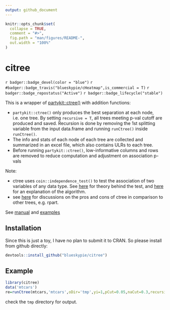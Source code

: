 ```yaml
---
output: github_document
---
```


<!-- README.md is generated from README.Rmd. Please edit that file -->

```r
knitr::opts_chunk$set(
  collapse = TRUE,
  comment = "#>",
  fig.path = "man/figures/README-",
  out.width = "100%"
)
```

# citree

`r badger::badge_devel(color = "blue")`
`r #badger::badge_travis("blueskypie/cHeatmap",is_commercial = T)`
`r badger::badge_repostatus("Active")`
`r badger::badge_lifecycle("stable")`

This is a wrapper of
[partykit::ctree()](https://rdrr.io/cran/partykit/man/ctree.html) with
addition functions:

-   `partykit::ctree()` only produces the best separation at each node,
    i.e. one tree. By setting `recursive = T`, all trees meeting p-val
    cutoff are produced and saved. Recursion is done by removing the 1st
    splitting variable from the input data.frame and running
    `runCtree()` inside `runCtree()`.
-   The info and stats of each node of each tree are collected and
    summarized in an excel file, which also contains ULRs to each tree.
-   Before running `partykit::ctree()`, low-informative columns and rows
    are removed to reduce computation and adjustment on association
    p-vals

Note:

-   ctree uses `coin::independence_test()` to test the association of
    two variables of any data type. See
    [here](https://cran.r-project.org/web/packages/coin/vignettes/LegoCondInf.pdf)
    for theory behind the test, and
    [here](https://stats.stackexchange.com/questions/404589/ctree-in-r-how-optimal-is-the-optimal-split-point)
    for an explanation of the algorithm.
-   see
    [here](https://stats.stackexchange.com/questions/12140/conditional-inference-trees-vs-traditional-decision-trees)
    for discussions on the pros and cons of ctree in comparison to other
    trees, e.g. rpart.

See [manual](https://blueskypie.github.io/citree/reference/index.html) and  [examples](https://blueskypie.github.io/citree/articles/citree-vignette.html)

## Installation

Since this is just a toy, I have no plan to submit it to CRAN. So please install 
from github directly:

``` r
devtools::install_github("blueskypie/citree")
```

## Example

```r
library(citree)
data('mtcars')
re=runCtree(mtcars,'mtcars',oDir='tmp',yi=1,pCut=0.05,naCut=0.3,recursive=T)
```
check the `tmp` directory for output.
